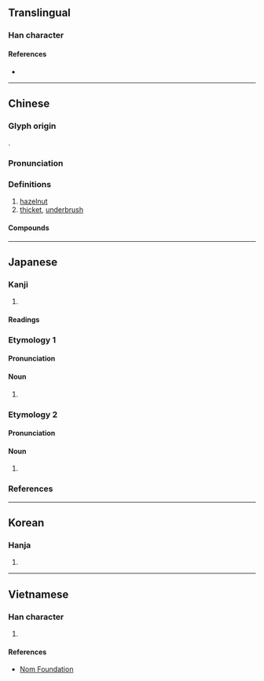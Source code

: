 {{character info/new}}
==Translingual==

===Han character===
{{Han char|rn=75|rad=木|as=10|sn=14|four=45994|canj=DQKD|ids=⿰木秦}}

====References====
* {{Han ref|kx=0543.180|dkj=15240|dj=0931.070|hdz=21259.050|uh=699B|ud=27035|bh=BA64|bd=47716}}

----

==Chinese==
{{zh-forms}}

===Glyph origin===
{{Han etym}}
{{Han compound|木|t1=tree|秦|ls=psc|c1=s|c2=p}}.

===Pronunciation===
{{zh-pron
|m=zhēn
|c=zeon1
|mn=qz,tw,xm,zz:chin
|mc=y
|oc=y
|ma=
|cat=n
}}

===Definitions===
{{zh-hanzi}}

# [[hazelnut]]
# [[thicket]], [[underbrush]]

====Compounds====
{{zh-der|榛狉|榛子|榛雞|榛榛|榛林|榛蕪|榛莽|披榛|滿目荊榛|披榛採蘭|荊榛滿目|莽榛蔓草}}

----

==Japanese==

===Kanji===
{{ja-kanji|grade=|rs=木10}}

# {{defn|lang=ja|sort=木10}}

====Readings====
{{ja-readings
|on=しん
|kun=はしばみ-, はり-
|nanori=はる
}}

===Etymology 1===
{{wp|lang=ja}}
{{ja-kanjitab|はしばみ|yomi=k}}
{{rfe|ja}}

====Pronunciation====
{{ja-pron|はしばみ|y=k|acc=0|acc_ref=DJR}}

====Noun====
{{ja-noun|はしばみ|ハシバミ}}

# {{rfdef|ja}}

===Etymology 2===
{{ja-kanjitab|はり|yomi=k}}
{{rfe|ja}}

====Pronunciation====
{{ja-pron|はり|y=k}}

====Noun====
{{ja-noun|はり}}

# {{rfdef|ja}}

===References===
<references/>

----

==Korean==

===Hanja===
{{ko-hanja|hangeul=진|eumhun=|rv=jin|mr=chin|y=cin}}

# {{defn|lang=ko|sort=木10}}

----

==Vietnamese==

===Han character===
{{vi-readings|rs=木10|hanviet=trăn}}

# {{defn|lang=vi|sort=木10}}

====References====
* [http://nomfoundation.org/common/nom_details.php?codepoint=699b Nom Foundation]